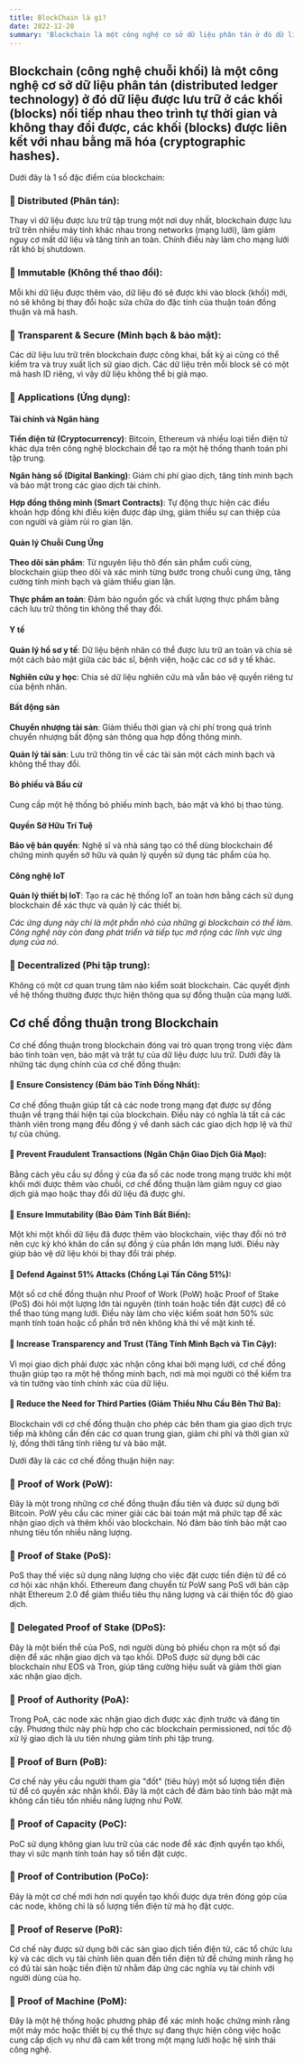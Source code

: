 ```yaml
---
title: BlockChain là gì?
date: 2022-12-20
summary: 'Blockchain là một công nghệ cơ sở dữ liệu phân tán ở đó dữ liệu được lưu trữ ở các khối (blocks) nối tiếp nhau theo trình tự thời gian và không thay đổi được.'
---
```


## Blockchain (công nghệ chuỗi khối) là một công nghệ cơ sở dữ liệu phân tán (distributed ledger technology) ở đó dữ liệu được lưu trữ ở các khối (blocks) nối tiếp nhau theo trình tự thời gian và không thay đổi được, các khối (blocks) được liên kết với nhau bằng mã hóa (cryptographic hashes).
Dưới đây là 1 số đặc điểm của blockchain:
### 🎯 Distributed (Phân tán):
Thay vì dữ liệu được lưu trữ tập trung một nơi duy nhất, blockchain được lưu trữ trên nhiều máy tính khác nhau trong networks (mạng lưới), làm giảm nguy cơ mất dữ liệu và tăng tính an toàn. Chính điều này làm cho mạng lưới rất khó bị shutdown.
### 🎯 Immutable (Không thể thao đổi):
Mỗi khi dữ liệu được thêm vào, dữ liệu đó sẽ được khi vào block (khối) mới, nó sẽ không bị thay đổi hoặc sửa chữa do đặc tính của thuận toán đồng thuận và mã hash.
### 🎯 Transparent & Secure (Minh bạch & bảo mật):
Các dữ liệu lưu trữ trên blockchain được công khai, bất kỳ ai cũng có thể kiểm tra và truy xuất lịch sử giao dịch. Các dữ liệu trên mỗi block sẽ có một mã hash ID riêng, vì vậy dữ liệu không thể bị giả mạo.
### 🎯 Applications (Ứng dụng):
#### Tài chính và Ngân hàng
**Tiền điện tử (Cryptocurrency)**: Bitcoin, Ethereum và nhiều loại tiền điện tử khác dựa trên công nghệ blockchain để tạo ra một hệ thống thanh toán phi tập trung.

**Ngân hàng số (Digital Banking)**: Giảm chi phí giao dịch, tăng tính minh bạch và bảo mật trong các giao dịch tài chính.

**Hợp đồng thông minh (Smart Contracts)**: Tự động thực hiện các điều khoản hợp đồng khi điều kiện được đáp ứng, giảm thiểu sự can thiệp của con người và giảm rủi ro gian lận.

#### Quản lý Chuỗi Cung Ứng
**Theo dõi sản phẩm**: Từ nguyên liệu thô đến sản phẩm cuối cùng, blockchain giúp theo dõi và xác minh từng bước trong chuỗi cung ứng, tăng cường tính minh bạch và giảm thiểu gian lận.

**Thực phẩm an toàn**: Đảm bảo nguồn gốc và chất lượng thực phẩm bằng cách lưu trữ thông tin không thể thay đổi.

#### Y tế
**Quản lý hồ sơ y tế**: Dữ liệu bệnh nhân có thể được lưu trữ an toàn và chia sẻ một cách bảo mật giữa các bác sĩ, bệnh viện, hoặc các cơ sở y tế khác.

**Nghiên cứu y học**: Chia sẻ dữ liệu nghiên cứu mà vẫn bảo vệ quyền riêng tư của bệnh nhân.

#### Bất động sản
**Chuyển nhượng tài sản**: Giảm thiểu thời gian và chi phí trong quá trình chuyển nhượng bất động sản thông qua hợp đồng thông minh.

**Quản lý tài sản**: Lưu trữ thông tin về các tài sản một cách minh bạch và không thể thay đổi.

#### Bỏ phiếu và Bầu cử
Cung cấp một hệ thống bỏ phiếu minh bạch, bảo mật và khó bị thao túng.

#### Quyền Sở Hữu Trí Tuệ
**Bảo vệ bản quyền**: Nghệ sĩ và nhà sáng tạo có thể dùng blockchain để chứng minh quyền sở hữu và quản lý quyền sử dụng tác phẩm của họ.

#### Công nghệ IoT
**Quản lý thiết bị IoT**: Tạo ra các hệ thống IoT an toàn hơn bằng cách sử dụng blockchain để xác thực và quản lý các thiết bị.

*Các ứng dụng này chỉ là một phần nhỏ của những gì blockchain có thể làm. Công nghệ này còn đang phát triển và tiếp tục mở rộng các lĩnh vực ứng dụng của nó.*

### 🎯 Decentralized (Phi tập trung):
Không có một cơ quan trung tâm nào kiểm soát blockchain. Các quyết định về hệ thống thường được thực hiện thông qua sự đồng thuận của mạng lưới.

## Cơ chế đồng thuận trong Blockchain

Cơ chế đồng thuận trong blockchain đóng vai trò quan trọng trong việc đảm bảo tính toàn vẹn, bảo mật và trật tự của dữ liệu được lưu trữ. Dưới đây là những tác dụng chính của cơ chế đồng thuận:

#### 🎯 Ensure Consistency (Đảm bảo Tính Đồng Nhất): 
Cơ chế đồng thuận giúp tất cả các node trong mạng đạt được sự đồng thuận về trạng thái hiện tại của blockchain. Điều này có nghĩa là tất cả các thành viên trong mạng đều đồng ý về danh sách các giao dịch hợp lệ và thứ tự của chúng.
#### 🎯 Prevent Fraudulent Transactions (Ngăn Chặn Giao Dịch Giả Mạo): 
Bằng cách yêu cầu sự đồng ý của đa số các node trong mạng trước khi một khối mới được thêm vào chuỗi, cơ chế đồng thuận làm giảm nguy cơ giao dịch giả mạo hoặc thay đổi dữ liệu đã được ghi.
#### 🎯 Ensure Immutability (Bảo Đảm Tính Bất Biến): 
Một khi một khối dữ liệu đã được thêm vào blockchain, việc thay đổi nó trở nên cực kỳ khó khăn do cần sự đồng ý của phần lớn mạng lưới. Điều này giúp bảo vệ dữ liệu khỏi bị thay đổi trái phép.
#### 🎯 Defend Against 51% Attacks (Chống Lại Tấn Công 51%): 
Một số cơ chế đồng thuận như Proof of Work (PoW) hoặc Proof of Stake (PoS) đòi hỏi một lượng lớn tài nguyên (tính toán hoặc tiền đặt cược) để có thể thao túng mạng lưới. Điều này làm cho việc kiểm soát hơn 50% sức mạnh tính toán hoặc cổ phần trở nên không khả thi về mặt kinh tế.
#### 🎯 Increase Transparency and Trust (Tăng Tính Minh Bạch và Tin Cậy): 
Vì mọi giao dịch phải được xác nhận công khai bởi mạng lưới, cơ chế đồng thuận giúp tạo ra một hệ thống minh bạch, nơi mà mọi người có thể kiểm tra và tin tưởng vào tính chính xác của dữ liệu.
#### 🎯 Reduce the Need for Third Parties (Giảm Thiểu Nhu Cầu Bên Thứ Ba): 
Blockchain với cơ chế đồng thuận cho phép các bên tham gia giao dịch trực tiếp mà không cần đến các cơ quan trung gian, giảm chi phí và thời gian xử lý, đồng thời tăng tính riêng tư và bảo mật.

Dưới đây là các cơ chế đồng thuận hiện nay:

### 🎯 Proof of Work (PoW): 
Đây là một trong những cơ chế đồng thuận đầu tiên và được sử dụng bởi Bitcoin. PoW yêu cầu các miner giải các bài toán mật mã phức tạp để xác nhận giao dịch và thêm khối vào blockchain. Nó đảm bảo tính bảo mật cao nhưng tiêu tốn nhiều năng lượng.

### 🎯 Proof of Stake (PoS): 
PoS thay thế việc sử dụng năng lượng cho việc đặt cược tiền điện tử để có cơ hội xác nhận khối. Ethereum đang chuyển từ PoW sang PoS với bản cập nhật Ethereum 2.0 để giảm thiểu tiêu thụ năng lượng và cải thiện tốc độ giao dịch.

### 🎯 Delegated Proof of Stake (DPoS): 
Đây là một biến thể của PoS, nơi người dùng bỏ phiếu chọn ra một số đại diện để xác nhận giao dịch và tạo khối. DPoS được sử dụng bởi các blockchain như EOS và Tron, giúp tăng cường hiệu suất và giảm thời gian xác nhận giao dịch.

### 🎯 Proof of Authority (PoA): 
Trong PoA, các node xác nhận giao dịch được xác định trước và đáng tin cậy. Phương thức này phù hợp cho các blockchain permissioned, nơi tốc độ xử lý giao dịch là ưu tiên nhưng giảm tính phi tập trung.

### 🎯 Proof of Burn (PoB): 
Cơ chế này yêu cầu người tham gia "đốt" (tiêu hủy) một số lượng tiền điện tử để có quyền xác nhận khối. Đây là một cách để đảm bảo tính bảo mật mà không cần tiêu tốn nhiều năng lượng như PoW.

### 🎯 Proof of Capacity (PoC): 
PoC sử dụng không gian lưu trữ của các node để xác định quyền tạo khối, thay vì sức mạnh tính toán hay số tiền đặt cược.

### 🎯 Proof of Contribution (PoCo): 
Đây là một cơ chế mới hơn nơi quyền tạo khối được dựa trên đóng góp của các node, không chỉ là số lượng tiền điện tử mà họ đặt cược.

### 🎯 Proof of Reserve (PoR): 
Cơ chế này được sử dụng bởi các sàn giao dịch tiền điện tử, các tổ chức lưu ký và các dịch vụ tài chính liên quan đến tiền điện tử để chứng minh rằng họ có đủ tài sản hoặc tiền điện tử nhằm đáp ứng các nghĩa vụ tài chính với người dùng của họ.

### 🎯 Proof of Machine (PoM): 
Đây là một hệ thống hoặc phương pháp để xác minh hoặc chứng minh rằng một máy móc hoặc thiết bị cụ thể thực sự đang thực hiện công việc hoặc cung cấp dịch vụ như đã cam kết trong một mạng lưới hoặc hệ sinh thái công nghệ.


